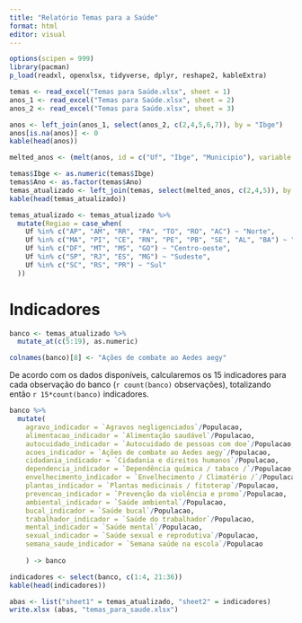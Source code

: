 ```yaml
---
title: "Relatório Temas para a Saúde"
format: html
editor: visual
---
```



```r
options(scipen = 999)
library(pacman)
p_load(readxl, openxlsx, tidyverse, dplyr, reshape2, kableExtra)
```

```r
temas <- read_excel("Temas para Saúde.xlsx", sheet = 1)
anos_1 <- read_excel("Temas para Saúde.xlsx", sheet = 2)
anos_2 <- read_excel("Temas para Saúde.xlsx", sheet = 3)
```

```r
anos <- left_join(anos_1, select(anos_2, c(2,4,5,6,7)), by = "Ibge")
anos[is.na(anos)] <- 0
kable(head(anos))
```

```r
melted_anos <- (melt(anos, id = c("Uf", "Ibge", "Municipio"), variable.name = "Ano", value.name = "Populacao"))
```

```r
temas$Ibge <- as.numeric(temas$Ibge)
temas$Ano <- as.factor(temas$Ano)
temas_atualizado <- left_join(temas, select(melted_anos, c(2,4,5)), by = c("Ibge", "Ano"))
kable(head(temas_atualizado))
```

```r
temas_atualizado <- temas_atualizado %>% 
  mutate(Regiao = case_when(
    Uf %in% c("AP", "AM", "RR", "PA", "TO", "RO", "AC") ~ "Norte",
    Uf %in% c("MA", "PI", "CE", "RN", "PE", "PB", "SE", "AL", "BA") ~ "Nordeste",
    Uf %in% c("DF", "MT", "MS", "GO") ~ "Centro-oeste",
    Uf %in% c("SP", "RJ", "ES", "MG") ~ "Sudeste",
    Uf %in% c("SC", "RS", "PR") ~ "Sul"
  ))
```

# Indicadores

```r
banco <- temas_atualizado %>% 
  mutate_at(c(5:19), as.numeric)  
```

```r
colnames(banco)[8] <- "Ações de combate ao Aedes aegy"
```

De acordo com os dados disponíveis, calcularemos os 15 indicadores para cada observação do banco (`r count(banco)` observações), totalizando então `r 15*count(banco)` indicadores.


```r
banco %>% 
  mutate(
    agravo_indicador = `Agravos negligenciados`/Populacao,
    alimentacao_indicador = `Alimentação saudável`/Populacao,
    autocuidado_indicador = `Autocuidado de pessoas com doe`/Populacao,
    acoes_indicador = `Ações de combate ao Aedes aegy`/Populacao,
    cidadania_indicador = `Cidadania e direitos humanos`/Populacao,
    dependencia_indicador = `Dependência química / tabaco /`/Populacao,
    envelhecimento_indicador = `Envelhecimento / Climatério /`/Populacao,
    plantas_indicador = `Plantas medicinais / fitoterap`/Populacao,
    prevencao_indicador = `Prevenção da violência e promo`/Populacao,
    ambiental_indicador = `Saúde ambiental`/Populacao,
    bucal_indicador = `Saúde bucal`/Populacao,
    trabalhador_indicador = `Saúde do trabalhador`/Populacao,
    mental_indicador = `Saúde mental`/Populacao,
    sexual_indicador = `Saúde sexual e reprodutiva`/Populacao,
    semana_saude_indicador = `Semana saúde na escola`/Populacao
    
    ) -> banco
```

```r
indicadores <- select(banco, c(1:4, 21:36))
kable(head(indicadores))
```

```r
abas <- list("sheet1" = temas_atualizado, "sheet2" = indicadores)
write.xlsx (abas, "temas_para_saude.xlsx")

```
